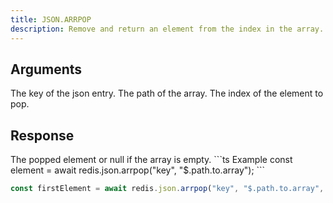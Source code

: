 ```yaml
---
title: JSON.ARRPOP
description: Remove and return an element from the index in the array. By default the last element from an array is popped.
---
```


## Arguments

<ParamField body="key" type="string" required>
    The key of the json entry.
</ParamField>
<ParamField body="path" type="string">
    The path of the array.
</ParamField>



<ParamField body="index" type="number" default={-1}>
    The index of the element to pop.
</ParamField>


## Response

<ResponseField type="(TValue | null)[]" required>
    The popped element or null if the array is empty.
</ResponseField>

<RequestExample>
```ts Example
const element = await redis.json.arrpop("key", "$.path.to.array");
```

```ts First
const firstElement = await redis.json.arrpop("key", "$.path.to.array", 0);
```
</RequestExample>
